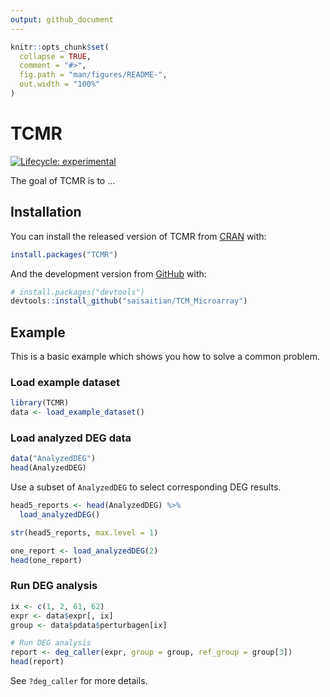 ```yaml
---
output: github_document
---
```


<!-- README.md is generated from README.Rmd. Please edit that file -->

```r
knitr::opts_chunk$set(
  collapse = TRUE,
  comment = "#>",
  fig.path = "man/figures/README-",
  out.width = "100%"
)
```

# TCMR

<!-- badges: start -->
[![Lifecycle: experimental](https://img.shields.io/badge/lifecycle-experimental-orange.svg)](https://www.tidyverse.org/lifecycle/#experimental)
<!-- badges: end -->

The goal of TCMR is to ...

## Installation

You can install the released version of TCMR from [CRAN](https://CRAN.R-project.org) with:

``` r
install.packages("TCMR")
```

And the development version from [GitHub](https://github.com/) with:

``` r
# install.packages("devtools")
devtools::install_github("saisaitian/TCM_Microarray")
```
## Example

This is a basic example which shows you how to solve a common problem.

### Load example dataset

```r
library(TCMR)
data <- load_example_dataset()
```

### Load analyzed DEG data

```r
data("AnalyzedDEG")
head(AnalyzedDEG)
```

Use a subset of `AnalyzedDEG` to select corresponding DEG results.

```r
head5_reports <- head(AnalyzedDEG) %>% 
  load_analyzedDEG()

str(head5_reports, max.level = 1)
```

```r
one_report <- load_analyzedDEG(2)
head(one_report)
```

### Run DEG analysis

```r
ix <- c(1, 2, 61, 62)
expr <- data$expr[, ix]
group <- data$pdata$perturbagen[ix]

# Run DEG analysis
report <- deg_caller(expr, group = group, ref_group = group[3])
head(report)
```


See `?deg_caller` for more details.
